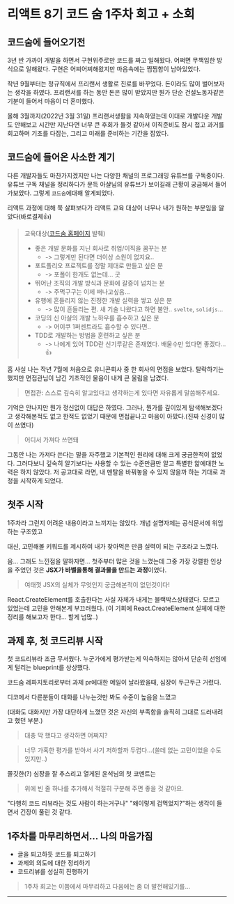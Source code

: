 
<HeadPost title='코드 숨 1주차' createdDate='2022-05-08' updatedDate='2022-05-10' />


# 리액트 8기 코드 숨 1주차 회고 + 소회

## 코드숨에 들어오기전

3년 반 가까이 개발을 하면서 구현위주로만 코드를 짜고 일해왔다. 
어쩌면 무책임한 방식으로 일해왔다.
구현은 어찌어찌해왔지만 마음속에는 찜찜함이 남아있었다.

작년 9월부터는 정규직에서 프리랜서 생활로 진로를 바꾸었다.
돈이라도 많이 벌어보자는 생각을 하였다.
프리랜서를 하는 동안 돈은 많이 받았지만 뭔가 단순 건설노동자같은 기분이 들어서 마음이 더 혼미했다.

올해 3월까지(2022년 3월 31일) 프리랜서생활을 지속하였는데 이대로 개발다운 개발도 안해보고 시간만 지난다면
너무 큰 후회가 들것 같아서 이직준비도 잠시 접고 과거를 회고하며 기초를 다잡는, 그리고 미래를 준비하는 기간을 잡았다.

## 코드숨에 들어온 사소한 계기

다른 개발자들도 마찬가지겠지만 나는 다양한 채널의 프로그래밍 유튜브를 구독중이다.
유튜브 구독 채널을 정리하다가 문득 아샬님의 유튜브가 보이길래 근황이 궁금해서 들어가보았다.
그렇게 `코드숨`에대해 알게되었다.

리액트 과정에 대해 쭉 살펴보다가 리액트 교육 대상이 너무나 내가 원하는 부분임을 알았다(바로결제👍)

  > 교육대상([코드숨 홈페이지](https://www.codesoom.com/courses/react) 발췌)
  > - 좋은 개발 문화를 지닌 회사로 취업/이직을 꿈꾸는 분
  >   - -> 그렇게만 된다면 더이상 소원이 없지요..
  > - 포트폴리오 프로젝트를 정말 제대로 만들고 싶은 분 
  >   - -> 포폴이 한개도 없는데... 굿
  > - 뛰어난 조직의 개발 방식과 문화에 갈증이 넘치는 분 
  >   - -> 주먹구구는 이제 떠나고싶음...
  > - 유행에 흔들리지 않는 진정한 개발 실력을 쌓고 싶은 분 
  >   - -> 많이 흔들리는 편. 새 기술 나왔다고 하면 불안.. `svelte`, `solidjs`...
  > - 코딩의 신 아샬의 개발 노하우를 흡수하고 싶은 분 
  >   - -> 어이쿠 1퍼센트라도 흡수할 수 있다면..
  > - TDD로 개발하는 방법을 훈련하고 싶은 분 
  >   - -> 나에게 있어 TDD란 신기루같은 존재였다. 배울수만 있다면 좋겠다...👍

흠 사실 나는 작년 7월에 처음으로 유니콘회사 중 한 회사의 면접을 보았다. 탈락하기는 했지만 면접관님이 남긴 기초적인 물음이 내게 큰 울림을 남겼다.
> 면접관: 스스로 깊숙히 알고있다고 생각하는게 있다면 자유롭게 말씀해주세요.

기억은 안나지만 뭔가 정신없이 대답은 하였다.
그러나,
뭔가를 깊이있게 탐색해보겠다고 생각해본적도 없고 한적도 없었기 때문에 면접끝나고 마음이 아팠다.(진짜 신경이 많이 쓰였다)

> 어디서 가져다 쓰면돼

그동안 나는 가져다 쓴다는 말을 자주했고 기본적인 원리에 대해 크게 궁금한적이 없었다. 
그러다보니 깊숙히 알기보다는 사용할 수 있는 수준만큼만 알고 특별한 앎에대한 노력은 하지 않았다.
저 공고대로 라면, 내 멘탈을 바꿔놓을 수 있지 않을까 하는 기대로 과정을 시작하게 되었다.

## 첫주 시작

1주차라 그런지 어려운 내용이라고 느끼지는 않았다. 개념 설명자체는 공식문서에 위임하는 구조였고 

대신, 고민해볼 키워드를 제시하여 내가 찾아먹은 만큼 실력이 되는 구조라고 느꼈다.

음... 그래도 느낀점을 말하자면... 첫주부터 많은 것을 느꼈는데 그중 가장 강렬한 인상을 주었던 것은 **JSX가 바벨을통해 결과물을 만드는 과정**이었다.

> 여태껏 JSX의 실체가 무엇인지 궁금해본적이 없던것이다!

React.CreateElement를 호출한다는 사실 자체가 내게는 블랙박스상태였다. 모르고 있었는데 고민을 안해본게 부끄러웠다.
(이 기회에 React.CreateElement 실체에 대한 정리를 해보고자 한다... 할게 넘많..)

## 과제 후, 첫 코드리뷰 시작

첫 코드리뷰라 조금 무서웠다. 누군가에게 평가받는게 익숙하지는 않아서 단순히 선임에게 털리는 blueprint를 상상했다.

코드숨 레파지토리로부터 과제 pr에대한 메일이 날라왔을때, 심장이 두근두근 거렸다.

디코에서 다른분들이 대화를 나누는것만 봐도 수준이 높음을 느꼈고

(대화도 대화지만 가장 대단하게 느꼈던 것은 자신의 부족함을 솔직히 그대로 드러내려고 했던 부분.)

> 대충 막 했다고 생각하면 어쩌지?

> 너무 가혹한 평가를 받아서 사기 저하할까 두렵다...(쓸데 없는 고민이었을 수도 있지만..)

쫄깃한(?) 심장을 잘 추스리고 열게된 윤석님의 첫 코멘트는

> 위에 빈 줄 하나를 추가해서 적절히 구분해 주면 좋을 것 같아요.

"다행히 코드 리뷰라는 것도 사람이 하는거구나" "왜이렇게 겁먹었지?"하는 생각이 들면서 긴장이 풀린 것 같다.

## 1주차를 마무리하면서... 나의 마음가짐

- 글을 퇴고하듯 코드를 퇴고하기
- 과제의 의도에 대한 정리하기
- 코드리뷰를 성실히 진행하기

> 1주차 회고는 이쯤에서 마무리하고 다음에는 좀 더 발전해있기를...

---

